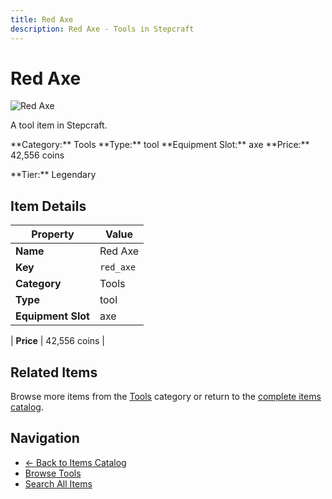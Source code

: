 ```yaml
---
title: Red Axe
description: Red Axe - Tools in Stepcraft
---
```


# Red Axe

<div className="flex items-start gap-6 mb-8">
  <div className="flex-shrink-0">
    <img src="/assets/resources/smithing/red_axe.png" alt="Red Axe" className="w-24 h-24 border rounded-lg" />
  </div>
  <div className="flex-1">
    <div className="space-y-2">
      <p className="text-lg text-muted-foreground">A tool item in Stepcraft.</p>
      <div className="flex flex-wrap gap-4 text-sm">
        <span className="px-2 py-1 bg-blue-100 dark:bg-blue-900 rounded-md">
          **Category:** Tools
        </span>
        <span className="px-2 py-1 bg-green-100 dark:bg-green-900 rounded-md">
          **Type:** tool
        </span>
        <span className="px-2 py-1 bg-purple-100 dark:bg-purple-900 rounded-md">
          **Equipment Slot:** axe
        </span>
        <span className="px-2 py-1 bg-yellow-100 dark:bg-yellow-900 rounded-md">
          **Price:** 42,556 coins
        </span>
      </div>
      <p className="text-sm font-medium">**Tier:** Legendary</p>
    </div>
  </div>
</div>

## Item Details

| Property | Value |
|----------|-------|
| **Name** | Red Axe |
| **Key** | `red_axe` |
| **Category** | Tools |
| **Type** | tool |
| **Equipment Slot** | axe |

| **Price** | 42,556 coins |


## Related Items

Browse more items from the [Tools](/items#tools) category or return to the [complete items catalog](/items).

## Navigation

- [← Back to Items Catalog](/items)
- [Browse Tools](/items#tools)
- [Search All Items](/items)
